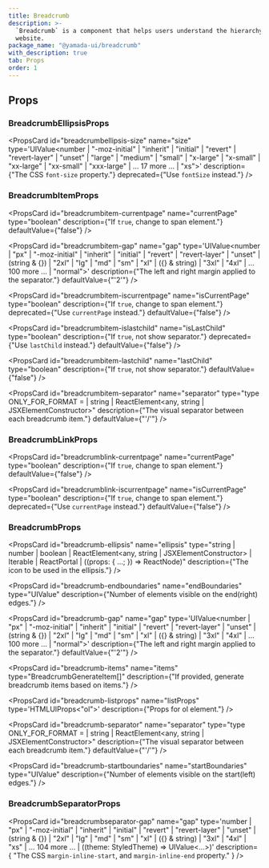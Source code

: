 ```yaml
---
title: Breadcrumb
description: >-
  `Breadcrumb` is a component that helps users understand the hierarchy of a
  website.
package_name: "@yamada-ui/breadcrumb"
with_description: true
tab: Props
order: 1
---
```


## Props

### BreadcrumbEllipsisProps

<PropsCard
  id="breadcrumbellipsis-size"
  name="size"
  type='UIValue<number | "-moz-initial" | "inherit" | "initial" | "revert" | "revert-layer" | "unset" | "large" | "medium" | "small" | "x-large" | "x-small" | "xx-large" | "xx-small" | "xxx-large" | ... 17 more ... | "xs">'
  description={"The CSS `font-size` property."}
  deprecated={"Use `fontSize` instead."}
/>

### BreadcrumbItemProps

<PropsCard
  id="breadcrumbitem-currentpage"
  name="currentPage"
  type="boolean"
  description={"If `true`, change to span element."}
  defaultValue={"false"}
/>

<PropsCard
  id="breadcrumbitem-gap"
  name="gap"
  type='UIValue<number | "px" | "-moz-initial" | "inherit" | "initial" | "revert" | "revert-layer" | "unset" | (string & {}) | "2xl" | "lg" | "md" | "sm" | "xl" | ({} & string) | "3xl" | "4xl" | ... 100 more ... | "normal">'
  description={"The left and right margin applied to the separator."}
  defaultValue={"'2'"}
/>

<PropsCard
  id="breadcrumbitem-iscurrentpage"
  name="isCurrentPage"
  type="boolean"
  description={"If `true`, change to span element."}
  deprecated={"Use `currentPage` instead."}
  defaultValue={"false"}
/>

<PropsCard
  id="breadcrumbitem-islastchild"
  name="isLastChild"
  type="boolean"
  description={"If `true`, not show separator."}
  deprecated={"Use `lastChild` instead."}
  defaultValue={"false"}
/>

<PropsCard
  id="breadcrumbitem-lastchild"
  name="lastChild"
  type="boolean"
  description={"If `true`, not show separator."}
  defaultValue={"false"}
/>

<PropsCard
  id="breadcrumbitem-separator"
  name="separator"
  type="type ONLY_FOR_FORMAT =
  | string
  | ReactElement<any, string | JSXElementConstructor<any>>"
  description={"The visual separator between each breadcrumb item."}
  defaultValue={"'/'"}
/>

### BreadcrumbLinkProps

<PropsCard
  id="breadcrumblink-currentpage"
  name="currentPage"
  type="boolean"
  description={"If `true`, change to span element."}
  defaultValue={"false"}
/>

<PropsCard
  id="breadcrumblink-iscurrentpage"
  name="isCurrentPage"
  type="boolean"
  description={"If `true`, change to span element."}
  deprecated={"Use `currentPage` instead."}
  defaultValue={"false"}
/>

### BreadcrumbProps

<PropsCard
  id="breadcrumb-ellipsis"
  name="ellipsis"
  type="string | number | boolean | ReactElement<any, string | JSXElementConstructor<any>> | Iterable<ReactNode> | ReactPortal | ((props: { ...; }) => ReactNode)"
  description={"The icon to be used in the ellipsis."}
/>

<PropsCard
  id="breadcrumb-endboundaries"
  name="endBoundaries"
  type="UIValue<number>"
  description={"Number of elements visible on the end(right) edges."}
/>

<PropsCard
  id="breadcrumb-gap"
  name="gap"
  type='UIValue<number | "px" | "-moz-initial" | "inherit" | "initial" | "revert" | "revert-layer" | "unset" | (string & {}) | "2xl" | "lg" | "md" | "sm" | "xl" | ({} & string) | "3xl" | "4xl" | ... 100 more ... | "normal">'
  description={"The left and right margin applied to the separator."}
  defaultValue={"'2'"}
/>

<PropsCard
  id="breadcrumb-items"
  name="items"
  type="BreadcrumbGenerateItem[]"
  description={"If provided, generate breadcrumb items based on items."}
/>

<PropsCard
  id="breadcrumb-listprops"
  name="listProps"
  type='HTMLUIProps<"ol">'
  description={"Props for ol element."}
/>

<PropsCard
  id="breadcrumb-separator"
  name="separator"
  type="type ONLY_FOR_FORMAT =
  | string
  | ReactElement<any, string | JSXElementConstructor<any>>"
  description={"The visual separator between each breadcrumb item."}
  defaultValue={"'/'"}
/>

<PropsCard
  id="breadcrumb-startboundaries"
  name="startBoundaries"
  type="UIValue<number>"
  description={"Number of elements visible on the start(left) edges."}
/>

### BreadcrumbSeparatorProps

<PropsCard
  id="breadcrumbseparator-gap"
  name="gap"
  type='number | "px" | "-moz-initial" | "inherit" | "initial" | "revert" | "revert-layer" | "unset" | (string & {}) | "2xl" | "lg" | "md" | "sm" | "xl" | ({} & string) | "3xl" | "4xl" | "xs" | ... 104 more ... | ((theme: StyledTheme) => UIValue<...>)'
  description={
    "The CSS `margin-inline-start`, and `margin-inline-end` property."
  }
/>
